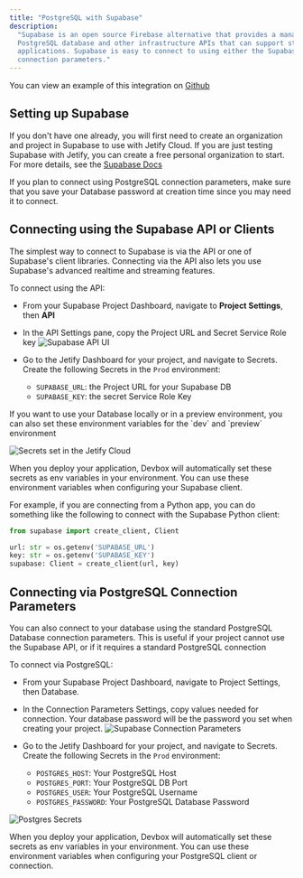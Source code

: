 ```yaml
---
title: "PostgreSQL with Supabase"
description:
  "Supabase is an open source Firebase alternative that provides a managed, highly scalable
  PostgreSQL database and other infrastructure APIs that can support stateless and serverless
  applications. Supabase is easy to connect to using either the Supabase API, or standard PostgreSQL
  connection parameters."
---
```


You can view an example of this integration on
[Github](https://github.com/jetify-com/jetify-deploy-integration/tree/main/devbox-json/supabase)

## Setting up Supabase[​](#setting-up-supabase "Direct link to Setting up Supabase")

If you don't have one already, you will first need to create an organization and project in Supabase
to use with Jetify Cloud. If you are just testing Supabase with Jetify, you can create a free
personal organization to start. For more details, see the [Supabase Docs](https://supabase.com/docs)

If you plan to connect using PostgreSQL connection parameters, make sure that you save your Database
password at creation time since you may need it to connect.

## Connecting using the Supabase API or Clients[​](#connecting-using-the-supabase-api-or-clients "Direct link to Connecting using the Supabase API or Clients")

The simplest way to connect to Supabase is via the API or one of Supabase's client libraries.
Connecting via the API also lets you use Supabase's advanced realtime and streaming features.

To connect using the API:

- From your Supabase Project Dashboard, navigate to **Project Settings**, then **API**

- In the API Settings pane, copy the Project URL and Secret Service Role key
  ![Supabase API UI](/images/docs/cloud/deploys/integrations/supabase/docs/assets/images/supabase-API-f40f4b71577eb6272448b379a96f800b.png)

- Go to the Jetify Dashboard for your project, and navigate to Secrets. Create the following Secrets
  in the `Prod` environment:
  - `SUPABASE_URL`: the Project URL for your Supabase DB
  - `SUPABASE_KEY`: the secret Service Role Key

<Info>
  If you want to use your Database locally or in a preview environment, you can also set these
  environment variables for the `dev` and `preview` environment
</Info>

![Secrets set in the Jetify Cloud](/images/docs/cloud/deploys/integrations/supabase/docs/assets/images/supabase-secrets-8bf8278bfacb052c766e14e6ab7e3859.png)

When you deploy your application, Devbox will automatically set these secrets as env variables in
your environment. You can use these environment variables when configuring your Supabase client.

For example, if you are connecting from a Python app, you can do something like the following to
connect with the Supabase Python client:

```python
from supabase import create_client, Client

url: str = os.getenv('SUPABASE_URL')
key: str = os.getenv('SUPABASE_KEY')
supabase: Client = create_client(url, key)
```

## Connecting via PostgreSQL Connection Parameters[​](#connecting-via-postgresql-connection-parameters "Direct link to Connecting via PostgreSQL Connection Parameters")

You can also connect to your database using the standard PostgreSQL Database connection parameters.
This is useful if your project cannot use the Supabase API, or if it requires a standard PostgreSQL
connection

To connect via PostgreSQL:

- From your Supabase Project Dashboard, navigate to Project Settings, then Database.

- In the Connection Parameters Settings, copy values needed for connection. Your database password
  will be the password you set when creating your project.
  ![Supabase Connection Parameters](/images/docs/cloud/deploys/integrations/supabase/docs/assets/images/connection_parameters-8998ee5136c176392f8132bbef76fe9c.png)

- Go to the Jetify Dashboard for your project, and navigate to Secrets. Create the following Secrets
  in the `Prod` environment:
  - `POSTGRES_HOST`: Your PostgreSQL Host
  - `POSTGRES_PORT`: Your PostgreSQL DB Port
  - `POSTGRES_USER`: Your PostgreSQL Username
  - `POSTGRES_PASSWORD`: Your PostgreSQL Database Password

![Postgres Secrets](/images/docs/cloud/deploys/integrations/supabase/docs/assets/images/postgres-secrets-6e3fb9b4ba5a504cf4a24e1175458c48.png)

When you deploy your application, Devbox will automatically set these secrets as env variables in
your environment. You can use these environment variables when configuring your PostgreSQL client or
connection.
